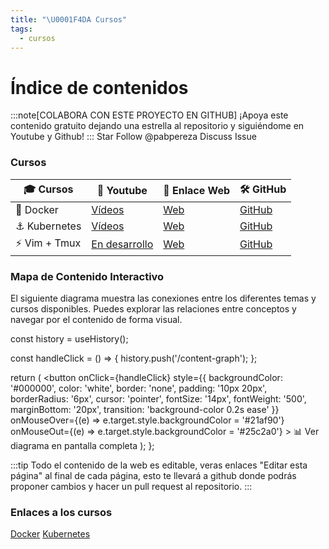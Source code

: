 ---
title: "\U0001F4DA Cursos"
tags:
  - cursos
---

# Índice de contenidos

:::note[COLABORA CON ESTE PROYECTO EN GITHUB]
¡Apoya este contenido gratuito dejando una estrella al repositorio y siguiéndome en Youtube y Github!
:::
<GitHubButton href="https://github.com/pabpereza/pabpereza" data-color-scheme="no-preference: light; light: light; dark: dark;" data-size="large" data-show-count="true" aria-label="Star pabpereza/pabpereza on GitHub">Star</GitHubButton>
<GitHubButton href="https://github.com/pabpereza" data-color-scheme="no-preference: light; light: light; dark: dark;" data-size="large" data-show-count="true" aria-label="Follow @pabpereza on GitHub">Follow @pabpereza</GitHubButton>
<GitHubButton href="https://github.com/pabpereza/pabpereza/discussions" data-color-scheme="no-preference: light; light: light; dark: dark;" data-size="large" aria-label="Discuss pabpereza/pabpereza on GitHub">Discuss</GitHubButton>
<GitHubButton href="https://github.com/pabpereza/pabpereza/issues" data-color-scheme="no-preference: light; light: light; dark: dark;" data-size="large" data-show-count="true" aria-label="Issue pabpereza/pabpereza on GitHub">Issue</GitHubButton>



### Cursos

| 🎓 Cursos | 🎥 Youtube | 🔗 Enlace Web | 🛠️ GitHub | 
| --- | --- | --- | --- | 
| 🐳 Docker | [Vídeos](https://www.youtube.com/playlist?list=PLQhxXeq1oc2n7YnjRhq7qVMzZWtDY7Zz0) | [Web](https://pabpereza.dev/docs/cursos/docker)  | [GitHub](https://github.com/pabpereza/pabpereza/tree/main/docs/cursos/docker) | 
| ⚓️ Kubernetes | [Vídeos](https://www.youtube.com/playlist?list=PLQhxXeq1oc2k9MFcKxqXy5GV4yy7wqSma) | [Web](https://pabpereza.dev/docs/cursos/kubernetes) |[GitHub](https://github.com/pabpereza/pabpereza/tree/main/docs/cursos/kubernetes) |
| ⚡️ Vim + Tmux | [En desarrollo](https://youtube.com/pabpereza) | [Web](https://pabpereza.dev/docs/cursos/vim) | [GitHub](https://github.com/pabpereza/pabpereza/tree/main/docs/cursos/vim) |

### Mapa de Contenido Interactivo

El siguiente diagrama muestra las conexiones entre los diferentes temas y cursos disponibles. Puedes explorar las relaciones entre conceptos y navegar por el contenido de forma visual.


  const history = useHistory();
  
  const handleClick = () => {
    history.push('/content-graph');
  };
  
  return (
    <button 
      onClick={handleClick}
      style={{
        backgroundColor: '#000000',
        color: 'white',
        border: 'none',
        padding: '10px 20px',
        borderRadius: '6px',
        cursor: 'pointer',
        fontSize: '14px',
        fontWeight: '500',
        marginBottom: '20px',
        transition: 'background-color 0.2s ease'
      }}
      onMouseOver={(e) => e.target.style.backgroundColor = '#21af90'}
      onMouseOut={(e) => e.target.style.backgroundColor = '#25c2a0'}
    >
      📊 Ver diagrama en pantalla completa
    </button>
  );
};

<ViewFullGraphButton />

<ContentGraph />

:::tip
Todo el contenido de la web es editable, veras enlaces "Editar esta página" al final de cada página, esto te llevará a github donde podrás proponer cambios y hacer un pull request al repositorio.
:::

### Enlaces a los cursos
[Docker](./docker/README.md)
[Kubernetes](./kubernetes/README.md)
